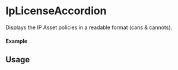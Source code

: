 

<Meta of={IpLicenseAccordionStory} />

# IpLicenseAccordion

Displays the IP Asset policies in a readable format (cans & cannots).

#### Example

<Canvas of={IpLicenseAccordionStory.Select} />

<Controls />

## Usage

```ts
import { IpProvider } from "@storyprotocol/storykit"
import { IpLicenseAccordion } from "@storyprotocol/storykit"

const ExamplePage = () => {
  return (
    <IpProvider ipId={"0xbbf08a30b9ff0f717a024a75963d3196aaf0f0dd"}>
      <IpLicenseAccordion />
    </IpProvider>
  );
};

export default ExamplePage;
```
